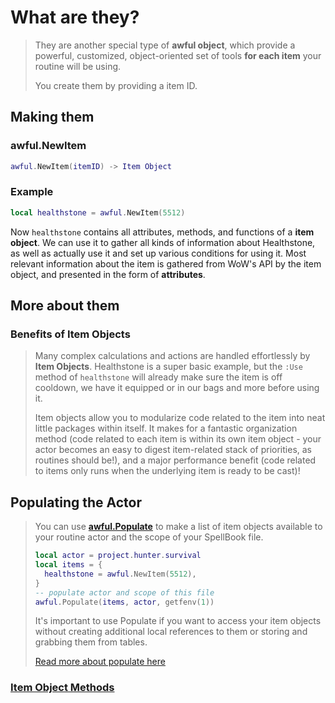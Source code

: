 
# What are they?

> They are another special type of **awful object**, which provide a powerful, customized, object-oriented set of tools **for each item** your routine will be using.
>
> You create them by providing a item ID.

## Making them

### awful.NewItem

```lua
awful.NewItem(itemID) -> Item Object
```

### Example

```lua
local healthstone = awful.NewItem(5512)
```

Now `healthstone` contains all attributes, methods, and functions of a **item object**. We can use it to gather all kinds of information about Healthstone, as well as actually use it and set up various conditions for using it. Most relevant information about the item is gathered from WoW's API by the item object, and presented in the form of **attributes**.

## More about them

### Benefits of Item Objects

> Many complex calculations and actions are handled effortlessly by **Item Objects**. Healthstone is a super basic example, but the `:Use` method of `healthstone` will already make sure the item is off cooldown, we have it equipped or in our bags and more before using it.
>
> Item objects allow you to modularize code related to the item into neat little packages within itself. It makes for a fantastic organization method (code related to each item is within its own item object - your actor becomes an easy to digest item-related stack of priorities, as routines should be!), and a major performance benefit (code related to items only runs when the underlying item is ready to be cast)!

## Populating the Actor

> You can use **[awful.Populate](../awful_toolbox/toolbox_tools?#Populate)** to make a list of item objects available to your routine actor and the scope of your SpellBook file.
>
> ```lua
> local actor = project.hunter.survival
> local items = {
>   healthstone = awful.NewItem(5512),
> }
> -- populate actor and scope of this file
> awful.Populate(items, actor, getfenv(1))
> ```
>
> It's important to use Populate if you want to access your item objects without creating additional local references to them or storing and grabbing them from tables.
>
> [Read more about populate here](../awful_toolbox/toolbox_tools?#Populate)

### [Item Object Methods](item-object-methods)
